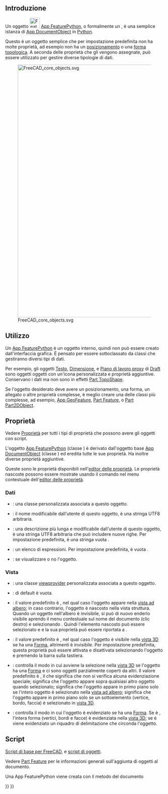 <languages/>
{{TOCright}}

<span id="Introduction"></span>
== Introduzione ==

Un oggetto [[Image:Feature.svg|32px]] [[App_FeaturePython/it|App FeaturePython]], o formalmente un {{incode|App::FeaturePython}}, è una semplice istanza di [[App_DocumentObject/it|App DocumentObject]] in [[Python/it|Python]].

Questo è un oggetto semplice che per impostazione predefinita non ha molte proprietà, ad esempio non ha un [[Placement/it|posizionamento]] o una [[Part_TopoShape/it|forma topologica]]. A seconda delle proprietà che gli vengono assegnate, può essere utilizzato per gestire diverse tipologie di dati.

[[Image:FreeCAD_core_objects.svg|800px]]

{{Caption|Diagramma semplificato delle relazioni tra gli oggetti principali in FreeCAD}}

<span id="Usage"></span>
==Utilizzo==

Un [[App_FeaturePython/it|App FeaturePython]] è un oggetto interno, quindi non può essere creato dall'interfaccia grafica. È pensato per essere sottoclassato da classi che gestiranno diversi tipi di dati.

Per esempio, gli oggetti [[Draft_Text/it|Testo]], [[Draft_Dimension/it|Dimensione]], e [[Draft_WorkingPlaneProxy/it|Piano di lavoro proxy]] di [[Draft_Workbench/it|Draft]] sono oggetti {{incode|App::FeaturePython}} oggetti con un'icona personalizzata e proprietà aggiuntive. Conservano i dati ma non sono in effetti [[Part_TopoShape/it|Part TopoShape]].

Se l'oggetto desiderato deve avere un posizionamento, una forma, un allegato o altre proprietà complesse, è meglio creare una delle classi più complesse, ad esempio, [[App_GeoFeature/it|App GeoFeature]], [[Part_Feature/it|Part Feature]], o [[Part_Part2DObject/it|Part Part2DObject]].

<span id="Properties"></span>
== Proprietà ==

Vedere [[Property/it|Proprietà]] per tutti i tipi di proprietà che possono avere gli oggetti con script.

L'oggetto [[App_FeaturePython/it|App FeaturePython]] (classe {{incode|App::FeaturePython}}) è derivato dall'oggetto base  [[App_DocumentObject|App DocumentObject]] (classe {{incode|App::DocumentObject}}) ed eredita tutte le sue proprietà. Ha inoltre diverse proprietà aggiuntive.

Queste sono le proprietà disponibili nell'[[Property_editor/it|editor delle proprietà]]. Le proprietà nascoste possono essere mostrate usando il comando {{MenuCommand|Mostra tutto}} nel menu contestuale dell'[[Property_editor/it|editor delle proprietà]].

<span id="Data"></span>
=== Dati ===

{{TitleProperty|Base}}

* {{PropertyData|Proxy|PythonObject|Hidden}}: una classe personalizzata associata a questo oggetto.
* {{PropertyData|Label|String}}: il nome modificabile dall'utente di questo oggetto, è una stringa UTF8 arbitraria.
* {{PropertyData|Label2|String|Hidden}}: una descrizione più lunga e modificabile dall'utente di questo oggetto, è una stringa UTF8 arbitraria che può includere nuove righe. Per impostazione predefinita, è una stringa vuota {{value|""}}.
* {{PropertyData|Expression Engine|ExpressionEngine|Hidden}}: un elenco di espressioni. Per impostazione predefinita, è vuota {{value|[]}}.
* {{PropertyData|Visibility|Bool|Hidden}}: se visualizzare o no l'oggetto.

<span id="View"></span>
===Vista===

{{TitleProperty|Base}}

* {{PropertyView|Proxy|PythonObject|Hidden}}: una classe [[Viewprovider/it|viewprovider]] personalizzata associata a questo oggetto.

{{TitleProperty|Display Options}}
* {{PropertyView|Display Mode|Enumeration}}: di default è vuota.
* {{PropertyView|Show In Tree|Bool}}: il valore predefinito è {{TRUE}}, nel qual caso l'oggetto appare nella [[Tree_view/it|vista ad albero]]; in caso contrario, l'oggetto è nascosto nella vista struttura. Quando un oggetto nell'albero è invisibile, si può di nuovo enderlo visibile aprendo il menu contestuale sul nome del documento (clic destro) e selezionando {{CheckBox|TRUE|Mostra elementi nascosti}}. Quindi l'elemento nascosto può essere selezionato e e la sua proprietà {{PropertyView|Mostra nell'albero}} può essere riportata a {{TRUE}}.
* {{PropertyView|Visibility|Bool}}: il valore predefinito è {{TRUE}}, nel qual caso l'oggetto è visibile nella [[3D_view/it|vista 3D]] se ha una [[Part_TopoShape/it|Forma]], altrimenti è invisibile. Per impostazione predefinita, questa proprietà può essere attivata e disattivata selezionando l'oggetto e premendo la barra {{KEY|Spazio}} sulla tastiera.

{{TitleProperty|Selection}}

* {{PropertyView|On Top When Selected|Enumeration}}: controlla il modo in cui avviene la selezione nella [[3D_view/it|vista 3D]] se l'oggetto ha una [[Part_TopoShape/it|Forma]] e ci sono oggetti parzialmente coperti da altri. Il valore predefinito è {{value|Disabled}}, il che significa che non si verifica alcuna evidenziazione speciale; {{value|Enabled}} significa che l'oggetto appare sopra qualsiasi altro oggetto quando selezionato; {{value|Object}} significa che l'oggetto appare in primo piano solo se l'intero oggetto è selezionato nella [[Tree_view/it|vista ad albero]]; {{value|Element}} significa che l'oggetto appare in primo piano solo se un sottoelemento (vertice, bordo, faccia) è selezionato in [[3D_view/it|vista 3D]].
* {{PropertyView|Selection Style|Enumeration}}: controlla il modo in cui l'oggetto è evidenziato se ha una [[Part_TopoShape/it|Forma]]. Se è {{value|Shape}}, l'intera forma (vertici, bordi e facce) è evidenziata nella [[3D_view/it|vista 3D]]; se è {{value|BoundBox}} viene evidenziato un riquadro di delimitazione che circonda l'oggetto.

<span id="Scripting"></span>
== Script ==

{{Emphasis|Vedere anche:}} [[FreeCAD_Scripting_Basics/it|Script di base per FreeCAD]], e [[Scripted_objects/it|script di oggetti]].

Vedere [[Part_Feature/it|Part Feature]] per le informazioni generali sull'aggiunta di oggetti al documento.

Una App FeaturePython viene creata con il metodo {{incode|addObject()}} del documento

{{Code|code=
import FreeCAD as App

doc = App.newDocument()
obj = App.ActiveDocument.addObject("App::FeaturePython", "Name")
obj.Label = "Custom label"
}}


{{Document_objects_navi{{#translation:}}}}
{{Userdocnavi{{#translation:}}}}